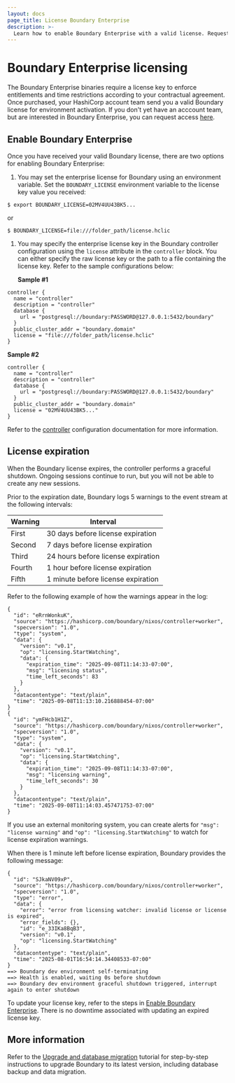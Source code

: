 ```yaml
---
layout: docs
page_title: License Boundary Enterprise
description: >-
  Learn how to enable Boundary Enterprise with a valid license. Request access from an account team to enable enterprise features.
---
```


# Boundary Enterprise licensing

The Boundary Enterprise binaries require a license key to enforce entitlements and time restrictions according to your contractual agreement.
Once purchased, your HashiCorp account team send you a valid Boundary license for environment activation.
If you don't yet have an acccount team, but are interested in Boundary Enterprise, you can request access [here](https://www.hashicorp.com/contact-sales).

## Enable Boundary Enterprise

Once you have received your valid Boundary license, there are two options for enabling Boundary Enterprise:

1. You may set the enterprise license for Boundary using an environment variable.
Set the `BOUNDARY_LICENSE` environment variable to the license key value you received:

  `$ export BOUNDARY_LICENSE=02MV4UU43BK5...`

  or

  `$ BOUNDARY_LICENSE=file:///folder_path/license.hclic`

1. You may specify the enterprise license key in the Boundary controller configuration using the `license` attribute in the `controller` block.
You can either specify the raw license key or the path to a file containing the license key.
Refer to the sample configurations below:

   **Sample #1**

  ```hcl
  controller {
    name = "controller"
    description = "controller"
    database {
      url = "postgresql://boundary:PASSWORD@127.0.0.1:5432/boundary"
    }
    public_cluster_addr = "boundary.domain"
    license = "file:///folder_path/license.hclic"
  }
  ```
   **Sample #2**

  ```hcl
  controller {
    name = "controller"
    description = "controller"
    database {
      url = "postgresql://boundary:PASSWORD@127.0.0.1:5432/boundary"
    }
    public_cluster_addr = "boundary.domain"
    license = "02MV4UU43BK5..."
  }
  ```

  Refer to the [controller](/boundary/docs/configuration/controller) configuration  documentation for more information.

## License expiration

When the Boundary license expires, the controller performs a graceful shutdown.
Ongoing sessions continue to run, but you will not be able to create any new sessions.

Prior to the expiration date, Boundary logs 5 warnings to the event stream at the following intervals:

| Warning | Interval                           |
|---------| ---------------------------------- |
| First   | 30 days before license expiration  |
| Second  | 7 days before license expiration   |
| Third   | 24 hours before license expiration |
| Fourth  | 1 hour before license expiration   |
| Fifth   | 1 minute before license expiration |

Refer to the following example of how the warnings appear in the log:

<CodeBlockConfig hideClipboard>

```plaintext
{
  "id": "eRrnWonkuK",
  "source": "https://hashicorp.com/boundary/nixos/controller+worker",
  "specversion": "1.0",
  "type": "system",
  "data": {
    "version": "v0.1",
    "op": "licensing.StartWatching",
    "data": {
      "expiration_time": "2025-09-08T11:14:33-07:00",
      "msg": "licensing status",
      "time_left_seconds": 83
    }
  },
  "datacontentype": "text/plain",
  "time": "2025-09-08T11:13:10.216888454-07:00"
}
{
  "id": "ymFHcb1H1Z",
  "source": "https://hashicorp.com/boundary/nixos/controller+worker",
  "specversion": "1.0",
  "type": "system",
  "data": {
    "version": "v0.1",
    "op": "licensing.StartWatching",
    "data": {
      "expiration_time": "2025-09-08T11:14:33-07:00",
      "msg": "licensing warning",
      "time_left_seconds": 30
    }
  },
  "datacontentype": "text/plain",
  "time": "2025-09-08T11:14:03.457471753-07:00"
}
```

</CodeBlockConfig>

If you use an external monitoring system, you can create alerts for `"msg": "license warning"` and `"op": "licensing.StartWatching"` to watch for license expiration warnings.

When there is 1 minute left before license expiration, Boundary provides the following message:

<CodeBlockConfig hideClipboard>

```plaintext
{
  "id": "SJkaNV09xP",
  "source": "https://hashicorp.com/boundary/nixos/controller+worker",
  "specversion": "1.0",
  "type": "error",
  "data": {
    "error": "error from licensing watcher: invalid license or license is expired",
    "error_fields": {},
    "id": "e_33IKa8BqB3",
    "version": "v0.1",
    "op": "licensing.StartWatching"
  },
  "datacontentype": "text/plain",
  "time": "2025-08-01T16:54:14.34408533-07:00"
}
==> Boundary dev environment self-terminating
==> Health is enabled, waiting 0s before shutdown
==> Boundary dev environment graceful shutdown triggered, interrupt again to enter shutdown
```

</CodeBlockConfig>

To update your license key, refer to the steps in [Enable Boundary Enterprise](#enable-boundary-enterprise).
There is no downtime associated with updating an expired license key.

## More information

Refer to the [Upgrade and database migration](/boundary/tutorials/self-managed-deployment/upgrade-version) tutorial for step-by-step instructions to upgrade Boundary to its latest version, including database backup and data migration.